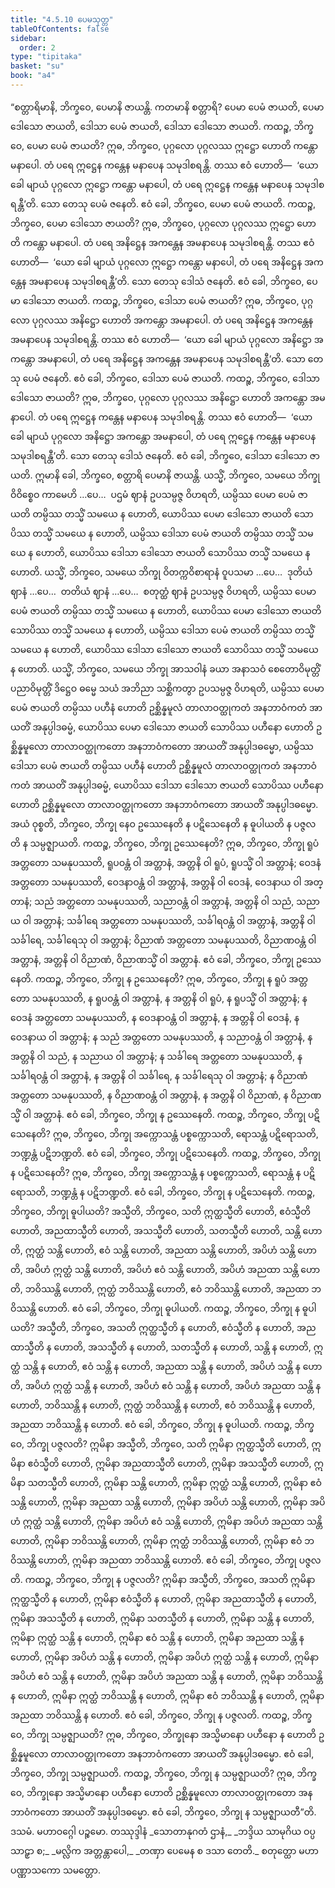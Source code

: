 ```yaml
---
title: "4.5.10 ပေမသုတ္တ"
tableOfContents: false
sidebar:
  order: 2
type: "tipitaka"
basket: "su"
book: "a4"
---
```



<DynamicBreadcrumb />

<Division number="200" book="a4">

<Paragraph number="1287" book="a4">
“စတ္တာရိမာနိ, ဘိက္ခဝေ, ပေမာနိ ဇာယန္တိ. ကတမာနိ စတ္တာရိ? ပေမာ ပေမံ ဇာယတိ, ပေမာ ဒေါသော ဇာယတိ, ဒေါသာ ပေမံ ဇာယတိ, ဒေါသာ ဒေါသော ဇာယတိ.
</Paragraph>

<Paragraph number="1288" book="a4">
ကထဉ္စ, ဘိက္ခဝေ, ပေမာ ပေမံ ဇာယတိ? ဣဓ, ဘိက္ခဝေ, ပုဂ္ဂလော ပုဂ္ဂလဿ ဣဋ္ဌော ဟောတိ ကန္တော မနာပေါ. တံ ပရေ ဣဋ္ဌေန ကန္တေန မနာပေန သမုဒါစရန္တိ. တဿ ဧဝံ ဟောတိ—  ‘ယော ခေါ မျာယံ ပုဂ္ဂလော ဣဋ္ဌော ကန္တော မနာပေါ, တံ ပရေ ဣဋ္ဌေန ကန္တေန မနာပေန သမုဒါစရန္တီ’တိ. သော တေသု ပေမံ ဇနေတိ. ဧဝံ ခေါ, ဘိက္ခဝေ, ပေမာ ပေမံ ဇာယတိ.
</Paragraph>

<Paragraph number="1289" book="a4">
ကထဉ္စ, ဘိက္ခဝေ, ပေမာ ဒေါသော ဇာယတိ? ဣဓ, ဘိက္ခဝေ, ပုဂ္ဂလော ပုဂ္ဂလဿ ဣဋ္ဌော ဟောတိ ကန္တော မနာပေါ. တံ ပရေ အနိဋ္ဌေန အကန္တေန အမနာပေန သမုဒါစရန္တိ. တဿ ဧဝံ ဟောတိ—  ‘ယော ခေါ မျာယံ ပုဂ္ဂလော ဣဋ္ဌော ကန္တော မနာပေါ, တံ ပရေ အနိဋ္ဌေန အကန္တေန အမနာပေန သမုဒါစရန္တီ’တိ. သော တေသု ဒေါသံ ဇနေတိ. ဧဝံ ခေါ, ဘိက္ခဝေ, ပေမာ ဒေါသော ဇာယတိ.
</Paragraph>

<Paragraph number="1290" book="a4">
ကထဉ္စ, ဘိက္ခဝေ, ဒေါသာ ပေမံ ဇာယတိ? ဣဓ, ဘိက္ခဝေ, ပုဂ္ဂလော ပုဂ္ဂလဿ အနိဋ္ဌော ဟောတိ အကန္တော အမနာပေါ. တံ ပရေ အနိဋ္ဌေန အကန္တေန အမနာပေန သမုဒါစရန္တိ. တဿ ဧဝံ ဟောတိ—  ‘ယော ခေါ မျာယံ ပုဂ္ဂလော အနိဋ္ဌော အကန္တော အမနာပေါ, တံ ပရေ အနိဋ္ဌေန အကန္တေန အမနာပေန သမုဒါစရန္တီ’တိ. သော တေသု ပေမံ ဇနေတိ. ဧဝံ ခေါ, ဘိက္ခဝေ, ဒေါသာ ပေမံ ဇာယတိ.
</Paragraph>

<Paragraph number="1291" book="a4">
ကထဉ္စ, ဘိက္ခဝေ, ဒေါသာ ဒေါသော ဇာယတိ? ဣဓ, ဘိက္ခဝေ, ပုဂ္ဂလော ပုဂ္ဂလဿ အနိဋ္ဌော ဟောတိ အကန္တော အမနာပေါ. တံ ပရေ ဣဋ္ဌေန ကန္တေန မနာပေန သမုဒါစရန္တိ. တဿ ဧဝံ ဟောတိ—  ‘ယော ခေါ မျာယံ ပုဂ္ဂလော အနိဋ္ဌော အကန္တော အမနာပေါ, တံ ပရေ ဣဋ္ဌေန ကန္တေန မနာပေန သမုဒါစရန္တီ’တိ. သော တေသု ဒေါသံ ဇနေတိ. ဧဝံ ခေါ, ဘိက္ခဝေ, ဒေါသာ ဒေါသော ဇာယတိ. ဣမာနိ ခေါ, ဘိက္ခဝေ, စတ္တာရိ ပေမာနိ ဇာယန္တိ.
</Paragraph>

<Paragraph number="1292" book="a4">
ယသ္မိံ, ဘိက္ခဝေ, သမယေ ဘိက္ခု ဝိဝိစ္စေဝ ကာမေဟိ …ပေ…  ပဌမံ ဈာနံ ဥပသမ္ပဇ္ဇ ဝိဟရတိ, ယမ္ပိဿ ပေမာ ပေမံ ဇာယတိ တမ္ပိဿ တသ္မိံ သမယေ န ဟောတိ, ယောပိဿ ပေမာ ဒေါသော ဇာယတိ သောပိဿ တသ္မိံ သမယေ န ဟောတိ, ယမ္ပိဿ ဒေါသာ ပေမံ ဇာယတိ တမ္ပိဿ တသ္မိံ သမယေ န ဟောတိ, ယောပိဿ ဒေါသာ ဒေါသော ဇာယတိ သောပိဿ တသ္မိံ သမယေ န ဟောတိ.
</Paragraph>

<Paragraph number="1293" book="a4">
ယသ္မိံ, ဘိက္ခဝေ, သမယေ ဘိက္ခု ဝိတက္ကဝိစာရာနံ ဝူပသမာ …ပေ…  ဒုတိယံ ဈာနံ …ပေ…  တတိယံ ဈာနံ …ပေ…  စတုတ္ထံ ဈာနံ ဥပသမ္ပဇ္ဇ ဝိဟရတိ, ယမ္ပိဿ ပေမာ ပေမံ ဇာယတိ တမ္ပိဿ တသ္မိံ သမယေ န ဟောတိ, ယောပိဿ ပေမာ ဒေါသော ဇာယတိ သောပိဿ တသ္မိံ သမယေ န ဟောတိ, ယမ္ပိဿ ဒေါသာ ပေမံ ဇာယတိ တမ္ပိဿ တသ္မိံ သမယေ န ဟောတိ, ယောပိဿ ဒေါသာ ဒေါသော ဇာယတိ သောပိဿ တသ္မိံ သမယေ န ဟောတိ.
</Paragraph>

<Paragraph number="1294" book="a4">
ယသ္မိံ, ဘိက္ခဝေ, သမယေ ဘိက္ခု အာသဝါနံ ခယာ အနာသဝံ စေတောဝိမုတ္တိံ ပညာဝိမုတ္တိံ ဒိဋ္ဌေဝ ဓမ္မေ သယံ အဘိညာ သစ္ဆိကတွာ ဥပသမ္ပဇ္ဇ ဝိဟရတိ, ယမ္ပိဿ ပေမာ ပေမံ ဇာယတိ တမ္ပိဿ ပဟီနံ ဟောတိ ဥစ္ဆိန္နမူလံ တာလာဝတ္ထုကတံ အနဘာဝံကတံ အာယတိံ အနုပ္ပါဒဓမ္မံ, ယောပိဿ ပေမာ ဒေါသော ဇာယတိ သောပိဿ ပဟီနော ဟောတိ ဥစ္ဆိန္နမူလော တာလာဝတ္ထုကတော အနဘာဝံကတော အာယတိံ အနုပ္ပါဒဓမ္မော, ယမ္ပိဿ ဒေါသာ ပေမံ ဇာယတိ တမ္ပိဿ ပဟီနံ ဟောတိ ဥစ္ဆိန္နမူလံ တာလာဝတ္ထုကတံ အနဘာဝံကတံ အာယတိံ အနုပ္ပါဒဓမ္မံ, ယောပိဿ ဒေါသာ ဒေါသော ဇာယတိ သောပိဿ ပဟီနော ဟောတိ ဥစ္ဆိန္နမူလော တာလာဝတ္ထုကတော အနဘာဝံကတော အာယတိံ အနုပ္ပါဒဓမ္မော. အယံ ဝုစ္စတိ, ဘိက္ခဝေ, ဘိက္ခု နေဝ ဥဿေနေတိ န ပဋိသေနေတိ န ဓူပါယတိ န ပဇ္ဇလတိ န သမ္ပဇ္ဈာယတိ.
</Paragraph>

<Paragraph number="1295" book="a4">
ကထဉ္စ, ဘိက္ခဝေ, ဘိက္ခု ဥဿေနေတိ? ဣဓ, ဘိက္ခဝေ, ဘိက္ခု ရူပံ အတ္တတော သမနုပဿတိ, ရူပဝန္တံ ဝါ အတ္တာနံ, အတ္တနိ ဝါ ရူပံ, ရူပသ္မိံ ဝါ အတ္တာနံ; ဝေဒနံ အတ္တတော သမနုပဿတိ, ဝေဒနာဝန္တံ ဝါ အတ္တာနံ, အတ္တနိ ဝါ ဝေဒနံ, ဝေဒနာယ ဝါ အတ္တာနံ; သညံ အတ္တတော သမနုပဿတိ, သညာဝန္တံ ဝါ အတ္တာနံ, အတ္တနိ ဝါ သညံ, သညာယ ဝါ အတ္တာနံ; သင်္ခါရေ အတ္တတော သမနုပဿတိ, သင်္ခါရဝန္တံ ဝါ အတ္တာနံ, အတ္တနိ ဝါ သင်္ခါရေ, သင်္ခါရေသု ဝါ အတ္တာနံ; ဝိညာဏံ အတ္တတော သမနုပဿတိ, ဝိညာဏဝန္တံ ဝါ အတ္တာနံ, အတ္တနိ ဝါ ဝိညာဏံ, ဝိညာဏသ္မိံ ဝါ အတ္တာနံ. ဧဝံ ခေါ, ဘိက္ခဝေ, ဘိက္ခု ဥဿေနေတိ.
</Paragraph>

<Paragraph number="1296" book="a4">
ကထဉ္စ, ဘိက္ခဝေ, ဘိက္ခု န ဥဿေနေတိ? ဣဓ, ဘိက္ခဝေ, ဘိက္ခု န ရူပံ အတ္တတော သမနုပဿတိ, န ရူပဝန္တံ ဝါ အတ္တာနံ, န အတ္တနိ ဝါ ရူပံ, န ရူပသ္မိံ ဝါ အတ္တာနံ; န ဝေဒနံ အတ္တတော သမနုပဿတိ, န ဝေဒနာဝန္တံ ဝါ အတ္တာနံ, န အတ္တနိ ဝါ ဝေဒနံ, န ဝေဒနာယ ဝါ အတ္တာနံ; န သညံ အတ္တတော သမနုပဿတိ, န သညာဝန္တံ ဝါ အတ္တာနံ, န အတ္တနိ ဝါ သညံ, န သညာယ ဝါ အတ္တာနံ; န သင်္ခါရေ အတ္တတော သမနုပဿတိ, န သင်္ခါရဝန္တံ ဝါ အတ္တာနံ, န အတ္တနိ ဝါ သင်္ခါရေ, န သင်္ခါရေသု ဝါ အတ္တာနံ; န ဝိညာဏံ အတ္တတော သမနုပဿတိ, န ဝိညာဏဝန္တံ ဝါ အတ္တာနံ, န အတ္တနိ ဝါ ဝိညာဏံ, န ဝိညာဏသ္မိံ ဝါ အတ္တာနံ. ဧဝံ ခေါ, ဘိက္ခဝေ, ဘိက္ခု န ဥဿေနေတိ.
</Paragraph>

<Paragraph number="1297" book="a4">
ကထဉ္စ, ဘိက္ခဝေ, ဘိက္ခု ပဋိသေနေတိ? ဣဓ, ဘိက္ခဝေ, ဘိက္ခု အက္ကောသန္တံ ပစ္စက္ကောသတိ, ရောသန္တံ ပဋိရောသတိ, ဘဏ္ဍန္တံ ပဋိဘဏ္ဍတိ. ဧဝံ ခေါ, ဘိက္ခဝေ, ဘိက္ခု ပဋိသေနေတိ.
</Paragraph>

<Paragraph number="1298" book="a4">
ကထဉ္စ, ဘိက္ခဝေ, ဘိက္ခု န ပဋိသေနေတိ? ဣဓ, ဘိက္ခဝေ, ဘိက္ခု အက္ကောသန္တံ န ပစ္စက္ကောသတိ, ရောသန္တံ န ပဋိရောသတိ, ဘဏ္ဍန္တံ န ပဋိဘဏ္ဍတိ. ဧဝံ ခေါ, ဘိက္ခဝေ, ဘိက္ခု န ပဋိသေနေတိ.
</Paragraph>

<Paragraph number="1299" book="a4">
ကထဉ္စ, ဘိက္ခဝေ, ဘိက္ခု ဓူပါယတိ? အသ္မီတိ, ဘိက္ခဝေ, သတိ ဣတ္ထသ္မီတိ ဟောတိ, ဧဝံသ္မီတိ ဟောတိ, အညထာသ္မီတိ ဟောတိ, အသသ္မီတိ ဟောတိ, သတသ္မီတိ ဟောတိ, သန္တိ ဟောတိ, ဣတ္ထံ သန္တိ ဟောတိ, ဧဝံ သန္တိ ဟောတိ, အညထာ သန္တိ ဟောတိ, အပိဟံ သန္တိ ဟောတိ, အပိဟံ ဣတ္ထံ သန္တိ ဟောတိ, အပိဟံ ဧဝံ သန္တိ ဟောတိ, အပိဟံ အညထာ သန္တိ ဟောတိ, ဘဝိဿန္တိ ဟောတိ, ဣတ္ထံ ဘဝိဿန္တိ ဟောတိ, ဧဝံ ဘဝိဿန္တိ ဟောတိ, အညထာ ဘဝိဿန္တိ ဟောတိ. ဧဝံ ခေါ, ဘိက္ခဝေ, ဘိက္ခု ဓူပါယတိ.
</Paragraph>

<Paragraph number="1300" book="a4">
ကထဉ္စ, ဘိက္ခဝေ, ဘိက္ခု န ဓူပါယတိ? အသ္မီတိ, ဘိက္ခဝေ, အသတိ ဣတ္ထသ္မီတိ န ဟောတိ, ဧဝံသ္မီတိ န ဟောတိ, အညထာသ္မီတိ န ဟောတိ, အသသ္မီတိ န ဟောတိ, သတသ္မီတိ န ဟောတိ, သန္တိ န ဟောတိ, ဣတ္ထံ သန္တိ န ဟောတိ, ဧဝံ သန္တိ န ဟောတိ, အညထာ သန္တိ န ဟောတိ, အပိဟံ သန္တိ န ဟောတိ, အပိဟံ ဣတ္ထံ သန္တိ န ဟောတိ, အပိဟံ ဧဝံ သန္တိ န ဟောတိ, အပိဟံ အညထာ သန္တိ န ဟောတိ, ဘဝိဿန္တိ န ဟောတိ, ဣတ္ထံ ဘဝိဿန္တိ န ဟောတိ, ဧဝံ ဘဝိဿန္တိ န ဟောတိ, အညထာ ဘဝိဿန္တိ န ဟောတိ. ဧဝံ ခေါ, ဘိက္ခဝေ, ဘိက္ခု န ဓူပါယတိ.
</Paragraph>

<Paragraph number="1301" book="a4">
ကထဉ္စ, ဘိက္ခဝေ, ဘိက္ခု ပဇ္ဇလတိ? ဣမိနာ အသ္မီတိ, ဘိက္ခဝေ, သတိ ဣမိနာ ဣတ္ထသ္မီတိ ဟောတိ, ဣမိနာ ဧဝံသ္မီတိ ဟောတိ, ဣမိနာ အညထာသ္မီတိ ဟောတိ, ဣမိနာ အသသ္မီတိ ဟောတိ, ဣမိနာ သတသ္မီတိ ဟောတိ, ဣမိနာ သန္တိ ဟောတိ, ဣမိနာ ဣတ္ထံ သန္တိ ဟောတိ, ဣမိနာ ဧဝံ သန္တိ ဟောတိ, ဣမိနာ အညထာ သန္တိ ဟောတိ, ဣမိနာ အပိဟံ သန္တိ ဟောတိ, ဣမိနာ အပိဟံ ဣတ္ထံ သန္တိ ဟောတိ, ဣမိနာ အပိဟံ ဧဝံ သန္တိ ဟောတိ, ဣမိနာ အပိဟံ အညထာ သန္တိ ဟောတိ, ဣမိနာ ဘဝိဿန္တိ ဟောတိ, ဣမိနာ ဣတ္ထံ ဘဝိဿန္တိ ဟောတိ, ဣမိနာ ဧဝံ ဘဝိဿန္တိ ဟောတိ, ဣမိနာ အညထာ ဘဝိဿန္တိ ဟောတိ. ဧဝံ ခေါ, ဘိက္ခဝေ, ဘိက္ခု ပဇ္ဇလတိ.
</Paragraph>

<Paragraph number="1302" book="a4">
ကထဉ္စ, ဘိက္ခဝေ, ဘိက္ခု န ပဇ္ဇလတိ? ဣမိနာ အသ္မီတိ, ဘိက္ခဝေ, အသတိ ဣမိနာ ဣတ္ထသ္မီတိ န ဟောတိ, ဣမိနာ ဧဝံသ္မီတိ န ဟောတိ, ဣမိနာ အညထာသ္မီတိ န ဟောတိ, ဣမိနာ အသသ္မီတိ န ဟောတိ, ဣမိနာ သတသ္မီတိ န ဟောတိ, ဣမိနာ သန္တိ န ဟောတိ, ဣမိနာ ဣတ္ထံ သန္တိ န ဟောတိ, ဣမိနာ ဧဝံ သန္တိ န ဟောတိ, ဣမိနာ အညထာ သန္တိ န ဟောတိ, ဣမိနာ အပိဟံ သန္တိ န ဟောတိ, ဣမိနာ အပိဟံ ဣတ္ထံ သန္တိ န ဟောတိ, ဣမိနာ အပိဟံ ဧဝံ သန္တိ န ဟောတိ, ဣမိနာ အပိဟံ အညထာ သန္တိ န ဟောတိ, ဣမိနာ ဘဝိဿန္တိ န ဟောတိ, ဣမိနာ ဣတ္ထံ ဘဝိဿန္တိ န ဟောတိ, ဣမိနာ ဧဝံ ဘဝိဿန္တိ န ဟောတိ, ဣမိနာ အညထာ ဘဝိဿန္တိ န ဟောတိ. ဧဝံ ခေါ, ဘိက္ခဝေ, ဘိက္ခု န ပဇ္ဇလတိ.
</Paragraph>

<Paragraph number="1303" book="a4">
ကထဉ္စ, ဘိက္ခဝေ, ဘိက္ခု သမ္ပဇ္ဈာယတိ? ဣဓ, ဘိက္ခဝေ, ဘိက္ခုနော အသ္မိမာနော ပဟီနော န ဟောတိ ဥစ္ဆိန္နမူလော တာလာဝတ္ထုကတော အနဘာဝံကတော အာယတိံ အနုပ္ပါဒဓမ္မော. ဧဝံ ခေါ, ဘိက္ခဝေ, ဘိက္ခု သမ္ပဇ္ဈာယတိ.
</Paragraph>

<Paragraph number="1304" book="a4">
ကထဉ္စ, ဘိက္ခဝေ, ဘိက္ခု န သမ္ပဇ္ဈာယတိ? ဣဓ, ဘိက္ခဝေ, ဘိက္ခုနော အသ္မိမာနော ပဟီနော ဟောတိ ဥစ္ဆိန္နမူလော တာလာဝတ္ထုကတော အနဘာဝံကတော အာယတိံ အနုပ္ပါဒဓမ္မော. ဧဝံ ခေါ, ဘိက္ခဝေ, ဘိက္ခု န သမ္ပဇ္ဈာယတီ”တိ.

</Paragraph>
</Division>

<Paragraph number="1305" type="center" book="a4">
ဒသမံ.



</Paragraph>

<Paragraph number="1306" type="center" book="a4">
မဟာဝဂ္ဂေါ ပဉ္စမော.



</Paragraph>

<Paragraph number="1307" type="center" book="a4">
တဿုဒ္ဒါနံ


</Paragraph>

<Paragraph number="1308" type="verses" book="a4">
_သောတာနုဂတံ ဌာနံ,_  
_ဘဒ္ဒိယ သာမုဂိယ ဝပ္ပ သာဠှာ စ;_  
_မလ္လိက အတ္တန္တာပေါ,_  
_တဏှာ ပေမေန စ ဒသာ တေတိ._  


</Paragraph>

<Paragraph number="1309" type="center" book="a4">
စတုတ္ထော မဟာပဏ္ဏာသကော သမတ္တော.
</Paragraph>